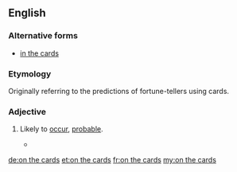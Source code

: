 ==English==

===Alternative forms===
* [[in the cards]]

===Etymology===
Originally referring to the predictions of fortune-tellers using cards.

===Adjective===
{{en-adj|head=[[on]] [[the]] [[cards]]}}

# {{label|en|idiomatic}} Likely to [[occur]], [[probable]].
#* {{quote-journal
|date=January 15, 2011
|author=Saj Chowdhury
|title=Man City 4 - 3 Wolves
|work=BBC
|url=http://news.bbc.co.uk/sport2/hi/football/eng_prem/9357962.stm
|page=
|passage=Wolves, sensing the comeback of all comebacks was '''on the cards''', kept pressing and set up an exciting finish when Ronald Zubar's header was judged to have crossed the line, even though it appeared that Nigel de Jong had successfully cleared the effort.}}

[[de:on the cards]]
[[et:on the cards]]
[[fr:on the cards]]
[[my:on the cards]]